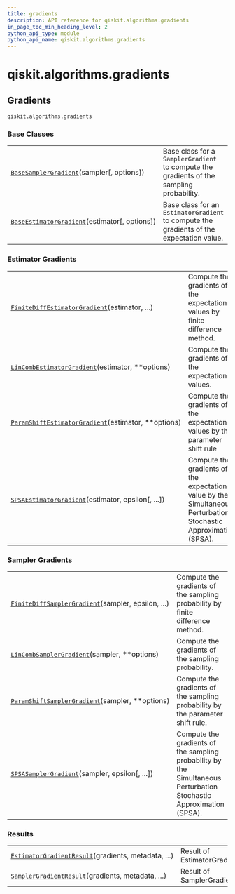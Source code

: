 ```yaml
---
title: gradients
description: API reference for qiskit.algorithms.gradients
in_page_toc_min_heading_level: 2
python_api_type: module
python_api_name: qiskit.algorithms.gradients
---
```


<span id="qiskit-algorithms-gradients" />

# qiskit.algorithms.gradients

## Gradients

`qiskit.algorithms.gradients`

### Base Classes

|                                                                                                                                                         |                                                                                          |
| ------------------------------------------------------------------------------------------------------------------------------------------------------- | ---------------------------------------------------------------------------------------- |
| [`BaseSamplerGradient`](qiskit.algorithms.gradients.BaseSamplerGradient "qiskit.algorithms.gradients.BaseSamplerGradient")(sampler\[, options])         | Base class for a `SamplerGradient` to compute the gradients of the sampling probability. |
| [`BaseEstimatorGradient`](qiskit.algorithms.gradients.BaseEstimatorGradient "qiskit.algorithms.gradients.BaseEstimatorGradient")(estimator\[, options]) | Base class for an `EstimatorGradient` to compute the gradients of the expectation value. |

### Estimator Gradients

|                                                                                                                                                                            |                                                                                                                  |
| -------------------------------------------------------------------------------------------------------------------------------------------------------------------------- | ---------------------------------------------------------------------------------------------------------------- |
| [`FiniteDiffEstimatorGradient`](qiskit.algorithms.gradients.FiniteDiffEstimatorGradient "qiskit.algorithms.gradients.FiniteDiffEstimatorGradient")(estimator, ...)         | Compute the gradients of the expectation values by finite difference method.                                     |
| [`LinCombEstimatorGradient`](qiskit.algorithms.gradients.LinCombEstimatorGradient "qiskit.algorithms.gradients.LinCombEstimatorGradient")(estimator, \*\*options)          | Compute the gradients of the expectation values.                                                                 |
| [`ParamShiftEstimatorGradient`](qiskit.algorithms.gradients.ParamShiftEstimatorGradient "qiskit.algorithms.gradients.ParamShiftEstimatorGradient")(estimator, \*\*options) | Compute the gradients of the expectation values by the parameter shift rule                                      |
| [`SPSAEstimatorGradient`](qiskit.algorithms.gradients.SPSAEstimatorGradient "qiskit.algorithms.gradients.SPSAEstimatorGradient")(estimator, epsilon\[, ...])               | Compute the gradients of the expectation value by the Simultaneous Perturbation Stochastic Approximation (SPSA). |

### Sampler Gradients

|                                                                                                                                                                     |                                                                                                                     |
| ------------------------------------------------------------------------------------------------------------------------------------------------------------------- | ------------------------------------------------------------------------------------------------------------------- |
| [`FiniteDiffSamplerGradient`](qiskit.algorithms.gradients.FiniteDiffSamplerGradient "qiskit.algorithms.gradients.FiniteDiffSamplerGradient")(sampler, epsilon, ...) | Compute the gradients of the sampling probability by finite difference method.                                      |
| [`LinCombSamplerGradient`](qiskit.algorithms.gradients.LinCombSamplerGradient "qiskit.algorithms.gradients.LinCombSamplerGradient")(sampler, \*\*options)           | Compute the gradients of the sampling probability.                                                                  |
| [`ParamShiftSamplerGradient`](qiskit.algorithms.gradients.ParamShiftSamplerGradient "qiskit.algorithms.gradients.ParamShiftSamplerGradient")(sampler, \*\*options)  | Compute the gradients of the sampling probability by the parameter shift rule.                                      |
| [`SPSASamplerGradient`](qiskit.algorithms.gradients.SPSASamplerGradient "qiskit.algorithms.gradients.SPSASamplerGradient")(sampler, epsilon\[, ...])                | Compute the gradients of the sampling probability by the Simultaneous Perturbation Stochastic Approximation (SPSA). |

### Results

|                                                                                                                                                                  |                              |
| ---------------------------------------------------------------------------------------------------------------------------------------------------------------- | ---------------------------- |
| [`EstimatorGradientResult`](qiskit.algorithms.gradients.EstimatorGradientResult "qiskit.algorithms.gradients.EstimatorGradientResult")(gradients, metadata, ...) | Result of EstimatorGradient. |
| [`SamplerGradientResult`](qiskit.algorithms.gradients.SamplerGradientResult "qiskit.algorithms.gradients.SamplerGradientResult")(gradients, metadata, ...)       | Result of SamplerGradient.   |

